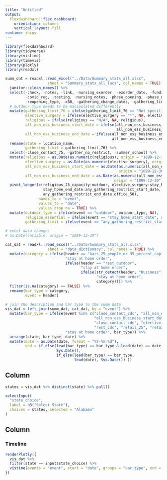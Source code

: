 ```yaml
---
title: "Untitled"
output: 
  flexdashboard::flex_dashboard:
    orientation: columns
    vertical_layout: fill
runtime: shiny 
---
```


```r
library(flexdashboard)
library(tidyverse)
library(vistime)
library(timevis)
library(plotly)
library(readxl)
```

```r
summ_dat = readxl::read_excel("../Data/Summary_stats_all.xlsx", 
                   sheet = "Summary_stats_all_locs", col_names = TRUE) %>%
  janitor::clean_names() %>%
  select(-check, -notes, -link, -nursing_exorder, -exorder_date, -funding, -nursing_novis,
         -covid_reg, -testing, -nursing_notes, -phase_opening, -phase_number, -phase_total,
         -reopening_type, -x88, -gathering_change_dates, -gathering_limit_78) %>% 
  # outdoor type needs to be manipulated differently
  mutate(gathering_limit_76 = ifelse(gathering_limit_76 == "Not specified", NA, gathering_limit_76),
         elective_surgery = ifelse(elective_surgery == "*", NA, elective_surgery),
         religious = ifelse(religious == "N/A", NA, religious),
         all_non_ess_business_start_date = ifelse(all_non_ess_business_start_date == "NA", NA,
                                                  all_non_ess_business_start_date),
         all_non_ess_business_end_date = ifelse(all_non_ess_business_end_date == "NA", NA,
                                                all_non_ess_business_end_date)) %>%
  rename(state = location_name,
         gathering_limit = gathering_limit_76) %>%
  select(-close_contact_75, -gather_no_restrict, -summer_school) %>%
  mutate(religious = as.Date(as.numeric(religious), origin = "1899-12-30"),
         elective_surgery = as.Date(as.numeric(elective_surgery), origin = "1899-12-30"),
         all_non_ess_business_start_date = as.Date(as.numeric(all_non_ess_business_start_date), 
                                                   origin = "1899-12-30"),
         all_non_ess_business_end_date = as.Date(as.numeric(all_non_ess_business_end_date),
                                                 origin = "1899-12-30")) %>%
  pivot_longer(c(religious_25_capacity:outdoor, elective_surgery:stay_home_start_date, 
                 stay_home_end_date:any_gathering_restrict_start_date, 
                 any_gathering_restrict_end_date:office_50),
               names_to = "event",
               values_to = "date",
               values_drop_na = TRUE) %>%
  mutate(outdoor_type = ifelse(event == "outdoor", outdoor_type, NA),
         religion_essential = ifelse(event == "stay_home_start_date", religion_essential, NA),
         gathering_limit = ifelse(event == "any_gathering_restrict_start_date", gathering_limit, NA))

# excel data change:
# as.Date(variable, origin = "1899-12-30")

cat_dat = readxl::read_excel("../Data/Summary_stats_all.xlsx", 
                   sheet = "data_dictionary", col_names = TRUE) %>%
  mutate(category = ifelse(header == "bars_25_people_or_35_percent_cap",
                           "stay at home order",
                           ifelse(header == "rest_outdoor",
                                  "stay at home order",
                                  ifelse(str_detect(header, "business") == TRUE,
                                         "stay at home order",
                                         category)))) %>%
  filter(is.na(category) == FALSE) %>%
  rename(bar_type = category,
         event = header)

# join the description and bar type to the summ data
vis_dat = left_join(summ_dat, cat_dat, by = "event") %>%
  mutate(bar_type = ifelse(event %in% c("close_contact_cdc", "all_non_ess_business_end_date",
                                        "all_non_ess_business_start_date", "bar_33", "bars_gen",
                                        "close_contact_cdc", "elective_surg_neg_covid", "gyms_cdc", 
                                        "rest_cdc", "retail_25", "retail_30", "retail_75"),
                           "stay at home order", bar_type)) %>%
  arrange(state, bar_type, date) %>%
  mutate(date = as.Date(date, format = "%Y-%m-%d"),
         end = if_else(lead(bar_type) == bar_type & lead(date) == date,
                       Sys.Date(), 
                       if_else(lead(bar_type) == bar_type,
                               lead(date), Sys.Date()) ))
```

Column {.sidebar}
-----------------------------------------------------------------------
   
```r
states = vis_dat %>% distinct(state) %>% pull()

selectInput(
  "state_choice",
  label = h3("Select State"),
  choices = states, selected = "Alabama"
)
```

Column {data-width=1000}
-----------------------------------------------------------------------

### Timeline

```r
renderPlotly({
  vis_dat %>%
  filter(state == input$state_choice) %>%
  vistime(events = "event", start = "date", groups = "bar_type", end = "end", background_lines = 0)
})
```

